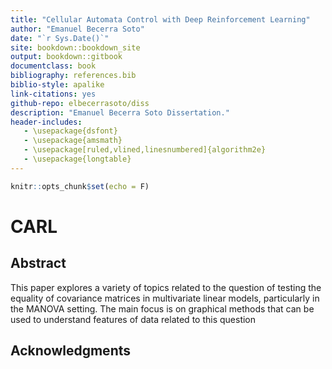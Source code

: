 ```yaml
--- 
title: "Cellular Automata Control with Deep Reinforcement Learning"
author: "Emanuel Becerra Soto"
date: "`r Sys.Date()`"
site: bookdown::bookdown_site
output: bookdown::gitbook
documentclass: book
bibliography: references.bib
biblio-style: apalike
link-citations: yes
github-repo: elbecerrasoto/diss
description: "Emanuel Becerra Soto Dissertation."
header-includes:
   - \usepackage{dsfont}
   - \usepackage{amsmath}
   - \usepackage[ruled,vlined,linesnumbered]{algorithm2e}
   - \usepackage{longtable}
---
```


```r
knitr::opts_chunk$set(echo = F)
```

# CARL

## Abstract

This paper explores a variety of topics related to the question of testing the equality of
covariance matrices in multivariate linear models, particularly in the MANOVA setting. 
The main focus is on graphical methods that can be used to understand features of data related
to this question

## Acknowledgments